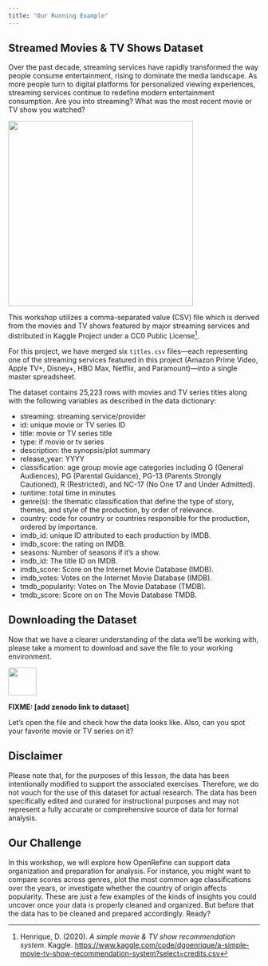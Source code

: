 ```yaml
---
title: "Our Running Example"
---
```


## Streamed Movies & TV Shows Dataset

Over the past decade, streaming services have rapidly transformed the way people consume entertainment, rising to dominate the media landscape. As more people turn to digital platforms for personalized viewing experiences, streaming services continue to redefine modern entertainment consumption. Are you into streaming? What was the most recent movie or TV show you watched?

![](images/streaming-services.png){width="370"}

This workshop utilizes a comma-separated value (CSV) file which is derived from the movies and TV shows featured by major streaming services and distributed in Kaggle Project under a CC0 Public License[^1].

[^1]: Henrique, D. (2020). *A simple movie & TV show recommendation system*. Kaggle. <https://www.kaggle.com/code/dgoenrique/a-simple-movie-tv-show-recommendation-system?select=credits.csv>

For this project, we have merged six `titles.csv` files—each representing one of the streaming services featured in this project (Amazon Prime Video, Apple TV+, Disney+, HBO Max, Netflix, and Paramount)—into a single master spreadsheet.

The dataset contains 25,223 rows with movies and TV series titles along with the following variables as described in the data dictionary:

-   streaming: streaming service/provider
-   id: unique movie or TV series ID
-   title: movie or TV series title
-   type: if movie or tv series
-   description: the synopsis/plot summary
-   release_year: YYYY
-   classification: age group movie age categories including G (General Audiences), PG (Parental Guidance), PG-13 (Parents Strongly Cautioned), R (Restricted), and NC-17 (No One 17 and Under Admitted).
-   runtime: total time in minutes
-   genre(s): the thematic classification that define the type of story, themes, and style of the production, by order of relevance.
-   country: code for country or countries responsible for the production, ordered by importance.
-   imdb_id: unique ID attributed to each production by IMDB.
-   imdb_score: the rating on IMDB.
-   seasons: Number of seasons if it's a show.
-   imdb_id: The title ID on IMDB.
-   imdb_score: Score on the Internet Movie Database (IMDB).
-   imdb_votes: Votes on the Internet Movie Database (IMDB).
-   tmdb_popularity: Votes on The Movie Database (TMDB).
-   tmdb_score: Score on on The Movie Database TMDB.

## Downloading the Dataset

Now that we have a clearer understanding of the data we'll be working with, please take a moment to download and save the file to your working environment.

![](images/download-icon.png){width="56"}

**FIXME: \[add zenodo link to dataset\]**

Let's open the file and check how the data looks like. Also, can you spot your favorite movie or TV series on it?

::: {.callout-important collapse="true"}
## Disclaimer

Please note that, for the purposes of this lesson, the data has been intentionally modified to support the associated exercises. Therefore, we do not vouch for the use of this dataset for actual research. The data has been specifically edited and curated for instructional purposes and may not represent a fully accurate or comprehensive source of data for formal analysis.
:::

## Our Challenge

In this workshop, we will explore how OpenRefine can support data organization and preparation for analysis. For instance, you might want to compare scores across genres, plot the most common age classifications over the years, or investigate whether the country of origin affects popularity. These are just a few examples of the kinds of insights you could uncover once your data is properly cleaned and organized. But before that the data has to be cleaned and prepared accordingly. Ready?
